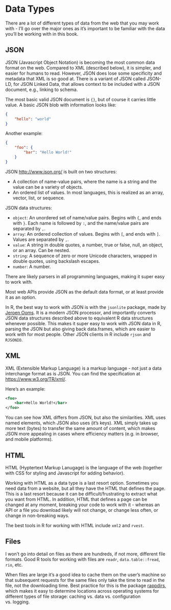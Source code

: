 # Data Types

There are a lot of different types of data from the web that you
may work with - I'll go over the major ones as it's important to
be familiar with the data you'll be working with in this book.

## JSON

JSON (Javascript Object Notation) is becoming the most common
data format on the web. Compared to XML (described below),
it is simpler, and easier for humans to read. However, JSON does
lose some specificity and metadata that XML is so good at. There
is a variant of JSON called JSON-LD, for JSON Linked Data, that
allows context to be included with a JSON document, e.g.,
linking to schema.

The most basic valid JSON document is `{}`, but of course it
carries little value. A basic JSON blob with information looks
like:

```json
{
	"hello": "world"
}
```

Another example:

```json
{
	"foo": {
		"bar": "Hello World!"
	}
}
```

JSON [http://www.json.org/](http://www.json.org/) is built on two
structures:

* A collection of name-value pairs, where the name is a string and the
value can be a variety of objects.
* An ordered list of values. In most languages, this is realized as
an array, vector, list, or sequence.

JSON data structures:

* `object`: An unordered set of name/value pairs. Begins with `{`, and
ends with `}`. Each name is followed by `:`, and the name/value pairs
are separated by `,`.
* `array`: An ordered collection of values. Begins with `[`, and ends
with `]`. Values are separated by `,`.
* `value`: A string in double quotes, a number, true or false, null, an
object, or an array. Can be nested.
* `string`: A sequence of zero or more Unicode characters, wrapped in
double quotes, using backslash escapes.
* `number`: A number.

There are likely parsers in all programming languages, making it super
easy to work with.

Most web APIs provide JSON as the default data format, or at least
provide it as an option.

In R, the best way to work with JSON is with the `jsonlite` package,
made by [Jeroen Ooms](https://github.com/jeroenooms/). It
is a modern JSON processor, and importantly converts JSON data
structures described above to equivalent R data structures whenever
possible. This makes it super easy to work with JSON data in R, parsing
the JSON but also giving back data.frames, which are easier to work
with for most people. Other JSON clients in R include `rjson` and
`RJSONIO`.

## XML

XML (Extensible Markup Language) is a markup language - not just a data
interchange format as is JSON. You can find the specification at
[https://www.w3.org/TR/xml/](https://www.w3.org/TR/xml/).

Here's an example:

```xml
<foo>
	<bar>Hello World!</bar>
</foo>
```

You can see how XML differs from JSON, but also the similarities. XML uses
named elements, which JSON also uses (it's keys). XML simply takes
up more text (bytes) to transfer the same amount of content, which makes
JSON more appealing in cases where efficiency matters (e.g. in browser,
and mobile platforms).

## HTML

HTML (Hyptertext Markup Lanugage) is the language of the web (together with
CSS for styling and Javascript for adding behavior).

Working with HTML as a data type is a last resort option. Sometimes you need
data from a website, but all they have the HTML that defines the page. This is
a last resort because it can be difficult/frustrating to extract what you
want from HTML. In addition, HTML that defines a page can be changed at any
moment, breaking your code to work with it - whereas an API or a file you
download likely will not change, or change less often, or change in non-breaking
ways.

The best tools in R for working with HTML include `xml2` and `rvest`.

## Files

I won't go into detail on files as there are hundreds, if not more,
different file formats. Good R tools for working with files are
`readr`, `data.table::fread`, `rio`, etc.

When files are large it's a good idea to cache them on the user's machine
so that subsequent requests for the same files only take the time to
read in the file, not the downloading time. Best practice for this is
the package [rappdirs](https://github.com/hadley/rappdirs), which makes
it easy to determine locations across operating systems for different
types of file storage: caching vs. data vs. configuration vs. logging.
